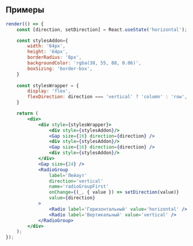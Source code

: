 ## Примеры

```jsx live
render(() => {
    const [direction, setDirection] = React.useState('horizontal');

    const stylesAddon={
        width: '64px',
        height: '64px',
        borderRadius: '8px',
        backgroundColor: 'rgba(38, 55, 88, 0.06)',
        boxSizing: 'border-box',
    }
    
    const stylesWrapper = {
        display: 'flex',
        flexDirection: direction === 'vertical' ? 'column' : 'row',
    }

    return (
        <div>
            <div style={stylesWrapper}>
                <div style={stylesAddon}/>
                <Gap size={16} direction={direction} />
                <div style={stylesAddon}/>
                <Gap size={16} direction={direction} />
                <div style={stylesAddon}/>
            </div>
            <Gap size={24} />
            <RadioGroup
                label='Лейаут'
                direction='vertical'
                name='radioGroupFirst'
                onChange={(_, { value }) => setDirection(value)}
                value={direction}
            >
                <Radio label='Горизонтальный' value='horizontal' />
                <Radio label='Вертикальный' value='vertical' />
            </RadioGroup>
        </div>
    );
});
```
